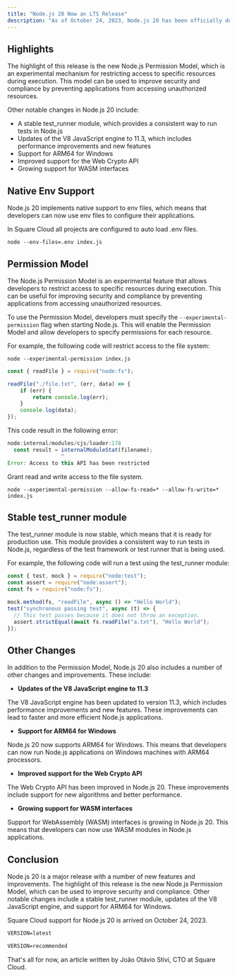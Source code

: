 ```yaml
---
title: "Node.js 20 Now an LTS Release"
description: "As of October 24, 2023, Node.js 20 has been officially designated as the Long-Term Support (LTS) version, accompanied by a host of exciting new features and enhancements."
---
```


## Highlights

The highlight of this release is the new Node.js Permission Model, which is an experimental mechanism for restricting access to specific resources during execution. This model can be used to improve security and compliance by preventing applications from accessing unauthorized resources.

Other notable changes in Node.js 20 include:

* A stable test_runner module, which provides a consistent way to run tests in Node.js
* Updates of the V8 JavaScript engine to 11.3, which includes performance improvements and new features
* Support for ARM64 for Windows
* Improved support for the Web Crypto API
* Growing support for WASM interfaces

## Native Env Support

Node.js 20 implements native support to env files, which means that developers can now use env files to configure their applications.

<Note>In Square Cloud all projects are configured to auto load .env files.</Note>
```shell Read .env file and set environment variables
node --env-files=.env index.js
```

## Permission Model

The Node.js Permission Model is an experimental feature that allows developers to restrict access to specific resources during execution. This can be useful for improving security and compliance by preventing applications from accessing unauthorized resources.

To use the Permission Model, developers must specify the `--experimental-permission` flag when starting Node.js. This will enable the Permission Model and allow developers to specify permissions for each resource.

For example, the following code will restrict access to the file system:

```shell
node --experimental-permission index.js
```

```js
const { readFile } = require("node:fs");

readFile("./file.txt", (err, data) => {
    if (err) {
        return console.log(err);
    }
    console.log(data);
});
```

This code result in the following error:

```js
node:internal/modules/cjs/loader:178
  const result = internalModuleStat(filename);
                 ^
Error: Access to this API has been restricted
```

Grant read and write access to the file system.
```shell
node --experimental-permission --allow-fs-read=* --allow-fs-write=* index.js
```

## Stable test_runner module
The test_runner module is now stable, which means that it is ready for production use. This module provides a consistent way to run tests in Node.js, regardless of the test framework or test runner that is being used.

For example, the following code will run a test using the test_runner module:
```js
const { test, mock } = require("node:test");
const assert = require("node:assert");
const fs = require("node:fs");

mock.method(fs, "readFile", async () => "Hello World");
test("synchronous passing test", async (t) => {
  // This test passes because it does not throw an exception.
  assert.strictEqual(await fs.readFile("a.txt"), "Hello World");
});
```

## Other Changes

In addition to the Permission Model, Node.js 20 also includes a number of other changes and improvements. These include:

* **Updates of the V8 JavaScript engine to 11.3**

The V8 JavaScript engine has been updated to version 11.3, which includes performance improvements and new features. These improvements can lead to faster and more efficient Node.js applications.

* **Support for ARM64 for Windows**

Node.js 20 now supports ARM64 for Windows. This means that developers can now run Node.js applications on Windows machines with ARM64 processors.

* **Improved support for the Web Crypto API**

The Web Crypto API has been improved in Node.js 20. These improvements include support for new algorithms and better performance.

* **Growing support for WASM interfaces**

Support for WebAssembly (WASM) interfaces is growing in Node.js 20. This means that developers can now use WASM modules in Node.js applications.

## Conclusion

Node.js 20 is a major release with a number of new features and improvements. The highlight of this release is the new Node.js Permission Model, which can be used to improve security and compliance. Other notable changes include a stable test_runner module, updates of the V8 JavaScript engine, and support for ARM64 for Windows.

<Note> Square Cloud support for Node.js 20 is arrived on October 24, 2023. </Note>

```md Node.js 21.1.0 + Python 3.12
VERSION=latest
```

```md Node.js 20.9.0 + Python 3.11.6
VERSION=recommended
```

That's all for now, an article written by João Otávio Stivi, CTO at Square Cloud.